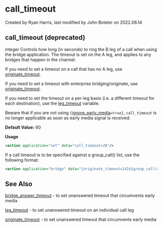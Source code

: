
# call_timeout 

 Created by  Ryan Harris, last modified by  John Boteler on 2022.06.14

## call_timeout (deprecated)

integer Controls how long (in seconds) to ring the B leg of a call when using the bridge application. The timeout is set on the A leg, and applies to any bridges that happen in the channel.

If you need to set a timeout on a call that has no A leg, use [originate\_timeout](../FreeSWITCH-Explained/Dialplan/Variables-Master-List_16352570.mdx#originate_timeout).

If you need to set a timeout with enterprise bridging/originate, use [originate\_timeout](../FreeSWITCH-Explained/Dialplan/Variables-Master-List_16352570.mdx#originate_timeout).

If you need to set the timeout on a per-leg basis (i.e. a different timeout for each destination), use the [leg\_timeout](../FreeSWITCH-Explained/Dialplan/Variables-Master-List_16352570.mdx#leg_timeout) variable.

Beware that if you are not using `{`[ignore\_early\_media](../FreeSWITCH-Explained/Dialplan/Variables-Master-List_16352570.mdx#ignore_early_media)`=true}`, `call_timeout` is no longer applicable as soon as early media signal is received.

  
**Default Value:** 60

**Usage**

```xml
<action application="set" data="call_timeout=20"/>
```

If a call timeout is to be specified against a group\_call() list, use the following format:

```xml
<action application="bridge" data="{originate_timeout=24}${group_call(sales@$${domain})}"/>
```

## See Also

[bridge\_answer\_timeout](../FreeSWITCH-Explained/Dialplan/Variables-Master-List_16352570.mdx#bridge_answer_timeout) \- to set unanswered timeout that circumvents early media  

[leg\_timeout](../FreeSWITCH-Explained/Dialplan/Variables-Master-List_16352570.mdx#leg_timeout) \- to set unanswered timeout on an individual call leg

[originate\_timeout](../FreeSWITCH-Explained/Dialplan/Variables-Master-List_16352570.mdx#originate_timeout) \- to set unanswered timeout that circumvents early media
  
  

